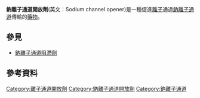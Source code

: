 {{Unreferenced|time=2021-02-18T20:50:08+00:00}}
'''鈉離子通道開放劑'''(英文：Sodium channel opener)是一種促進[[離子|離子]]通過[[鈉離子通道|鈉離子通道]]傳輸的[[藥物|藥物]]。

==參見==
*[[鈉離子通道阻滯劑|鈉離子通道阻滯劑]]

==參考資料==
{{Reflist|2}}

{{Neuromodulation}}

[[Category:離子通道開放劑|Category:離子通道開放劑]]
[[Category:鈉離子通道開放劑|Category:鈉離子通道開放劑]]
[[Category:鈉離子通道|Category:鈉離子通道]]